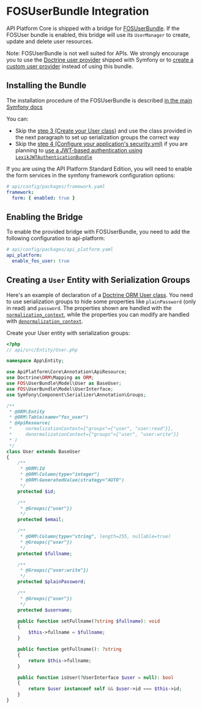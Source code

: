 # FOSUserBundle Integration

API Platform Core is shipped with a bridge for [FOSUserBundle](https://github.com/FriendsOfSymfony/FOSUserBundle).
If the FOSUser bundle is enabled, this bridge will use its `UserManager` to create, update and delete user resources.

Note: FOSUserBundle is not well suited for APIs. We strongly encourage you to use the [Doctrine user provider](https://symfony.com/doc/current/security/entity_provider.html)
shipped with Symfony or to [create a custom user provider](http://symfony.com/doc/current/security/custom_provider.html)
instead of using this bundle.

## Installing the Bundle

The installation procedure of the FOSUserBundle is described [in the main Symfony docs](https://symfony.com/doc/master/bundles/FOSUserBundle/index.html)

You can:

- Skip the [step 3 (Create your User class)](https://symfony.com/doc/master/bundles/FOSUserBundle/index.html#step-3-create-your-user-class)
  and use the class provided in the next paragraph to set up serialization groups the correct way
- Skip the [step 4 (Configure your application's security.yml)](https://symfony.com/doc/master/bundles/FOSUserBundle/index.html#step-4-configure-your-application-s-security-yml)
  if you are planning to [use a JWT-based authentication using `LexikJWTAuthenticationBundle`](jwt.md)

If you are using the API Platform Standard Edition, you will need to enable the form services in the symfony framework
configuration options:

```yaml
# api/config/packages/framework.yaml
framework:
  form: { enabled: true }
```

## Enabling the Bridge

To enable the provided bridge with FOSUserBundle, you need to add the following configuration to api-platform:

```yaml
# api/config/packages/api_platform.yaml
api_platform:
  enable_fos_user: true
```

## Creating a `User` Entity with Serialization Groups

Here's an example of declaration of a [Doctrine ORM User class](https://github.com/FriendsOfSymfony/FOSUserBundle/blob/master/Resources/doc/index.rst#a-doctrine-orm-user-class).
You need to use serialization groups to hide some properties like `plainPassword` (only in read) and `password`. The properties
shown are handled with the [`normalization_context`](serialization.md#normalization), while the properties
you can modify are handled with [`denormalization_context`](serialization.md#denormalization).

Create your User entity with serialization groups:

```php
<?php
// api/src/Entity/User.php

namespace App\Entity;

use ApiPlatform\Core\Annotation\ApiResource;
use Doctrine\ORM\Mapping as ORM;
use FOS\UserBundle\Model\User as BaseUser;
use FOS\UserBundle\Model\UserInterface;
use Symfony\Component\Serializer\Annotation\Groups;

/**
 * @ORM\Entity
 * @ORM\Table(name="fos_user")
 * @ApiResource(
 *     normalizationContext={"groups"={"user", "user:read"}},
 *     denormalizationContext={"groups"={"user", "user:write"}}
 * )
 */
class User extends BaseUser
{
    /**
     * @ORM\Id
     * @ORM\Column(type="integer")
     * @ORM\GeneratedValue(strategy="AUTO")
     */
    protected $id;

    /**
     * @Groups({"user"})
     */
    protected $email;

    /**
     * @ORM\Column(type="string", length=255, nullable=true)
     * @Groups({"user"})
     */
    protected $fullname;

    /**
     * @Groups({"user:write"})
     */
    protected $plainPassword;

    /**
     * @Groups({"user"})
     */
    protected $username;

    public function setFullname(?string $fullname): void
    {
        $this->fullname = $fullname;
    }

    public function getFullname(): ?string
    {
        return $this->fullname;
    }

    public function isUser(?UserInterface $user = null): bool
    {
        return $user instanceof self && $user->id === $this->id;
    }
}
```

